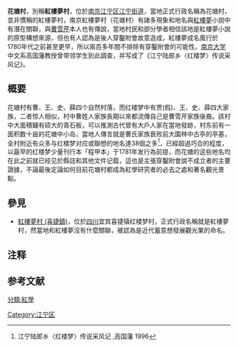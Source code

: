 '''花塘村'''，別稱'''紅樓夢村'''，位於[[南京|南京]][[江宁区|江宁区]][[江宁街道|江宁街道]]，當地正式行政名稱為花塘村，並非慣稱的紅樓夢村，南京紅樓夢村（花塘村）有諸多現象和地名與[[紅樓夢|紅樓夢]]小說中有潛在關聯，與[[曹雪芹|曹雪芹]]本人也有傳說，當地村民和部分學者相信該地是紅樓夢小說的原型構想來源，但也有人認為是後人穿鑿附會故意造成，紅樓夢成名風行於1780年代之前甚至更早，所以兩百多年間不排除有穿鑿附會的可能性。[[南京大学|南京大学]]中文系高国藩教授曾带领学生到此調查，并写成了《江宁陆郎乡{{noteTag|花塘村自1957年始属陆郎乡，1994年陆郎撤乡设镇，直至2000年3月花塘村随陆郎镇并入江宁镇即现今的[[江宁街道|江宁街道]]<ref>{{Cite web|title=江宁街道|url=http://www.xzqh.org/html/show/js/5252.html|access-date=2021-10-20|date=2014-09-02|publisher=行政区划网|language=zh-CN}}</ref>}}〈红楼梦〉传说采风记》。

==概要==
花塘村有曹、王、史、薛四个自然村落，而红楼梦中有贾(假)、王、史、薛四大家族，二者惊人相似，村中曹姓人家族長期以來都流傳自己是曹雪芹家族後裔。該村中大面積鋪有硕大的青石板，可以推測古代曾有大戶人家在當地發跡，村东前有一面积数十亩的花塘中小岛，當地人傳言就是曹氏家族衰败前大園林中古亭的亭基，全村附近有众多与红楼梦对应或聯想的地名達38個之多<ref>江宁陆郎乡〈红楼梦〉传说采风记 ,高国藩 1996</ref>，已經超過巧合的程度，以最早的红楼梦少量刊行本「程甲本」于1781年发行為前提，而花塘的这些地名均在此之前就已经见於縣誌和其他文件记载，這也是主張穿鑿附會說不成立者的主要證據，不論最後定論如何目前花塘村都成為紅學研究者的必去之處和著名觀光景點。

==參見==
*[[紅樓夢村_(喜捷鎮)|紅樓夢村 (喜捷鎮)]]，位於[[四川|四川]]宜宾喜捷镇红楼梦村，正式行政名稱就是紅樓夢村，然當地和紅樓夢沒有什麼關聯，被認為是近代蓄意想發展觀光業的命名。

==注释==
{{noteFoot}}

==参考文献==
{{reflist}}

{{红楼梦|state = uncollapsed}}
[[Category:江宁区|Category:江宁区]]
[[分類:紅學|分類:紅學]]